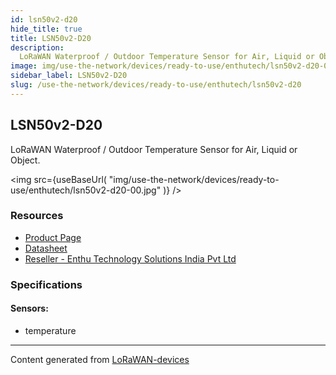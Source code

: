 ```yaml
---
id: lsn50v2-d20
hide_title: true
title: LSN50v2-D20
description:
  LoRaWAN Waterproof / Outdoor Temperature Sensor for Air, Liquid or Object.
image: img/use-the-network/devices/ready-to-use/enthutech/lsn50v2-d20-00.jpg
sidebar_label: LSN50v2-D20
slug: /use-the-network/devices/ready-to-use/enthutech/lsn50v2-d20
---
```



## LSN50v2-D20

LoRaWAN Waterproof / Outdoor Temperature Sensor for Air, Liquid or Object.

<img
  src={useBaseUrl(
    "img/use-the-network/devices/ready-to-use/enthutech/lsn50v2-d20-00.jpg"
  )}
/>

### Resources

- [Product Page](http://www.dragino.com/products/lora-lorawan-end-node/item/168-lsn50v2-d20.html)
- [Datasheet](http://www.dragino.com/products/lora-lorawan-end-node/item/168-lsn50v2-d20.html)
- [Reseller - Enthu Technology Solutions India Pvt Ltd](https://www.enthutech.in/zh_HK/shop/category/lora-devices-2)

### Specifications

#### Sensors:

- temperature

---

Content generated from
[LoRaWAN-devices](https://github.com/TheThingsNetwork/lorawan-devices)
